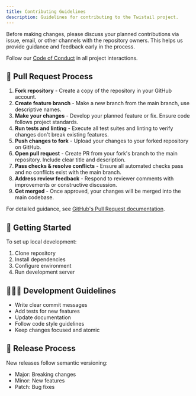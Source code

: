 ```yaml
---
title: Contributing Guidelines
description: Guidelines for contributing to the Twistail project.
---
```


Before making changes, please discuss your planned contributions via issue, email, or other channels with the repository owners.
This helps us provide guidance and feedback early in the process.

Follow our [Code of Conduct](/docs/code-of-conduct) in all project interactions.

## 🤝 Pull Request Process

1. **Fork repository** - Create a copy of the repository in your GitHub account.
2. **Create feature branch** - Make a new branch from the main branch, use descriptive names.
3. **Make your changes** - Develop your planned feature or fix. Ensure code follows project standards.
4. **Run tests and linting** - Execute all test suites and linting to verify changes don't break existing features.
5. **Push changes to fork** - Upload your changes to your forked repository on GitHub.
6. **Open pull request** - Create PR from your fork's branch to the main repository. Include clear title and description.
7. **Pass checks & resolve conflicts** - Ensure all automated checks pass and no conflicts exist with the main branch.
8. **Address review feedback** - Respond to reviewer comments with improvements or constructive discussion.
9. **Get merged** - Once approved, your changes will be merged into the main codebase.

For detailed guidance, see [GitHub's Pull Request documentation][pull-requests-docs].

## 🏁 Getting Started

To set up local development:

1. Clone repository
2. Install dependencies
3. Configure environment
4. Run development server

## 🧑🏻‍💻 Development Guidelines

- Write clear commit messages
- Add tests for new features
- Update documentation
- Follow code style guidelines
- Keep changes focused and atomic

## 🚀 Release Process

New releases follow semantic versioning:
- Major: Breaking changes
- Minor: New features
- Patch: Bug fixes

[pull-requests-docs]: https://docs.github.com/en/pull-requests/collaborating-with-pull-requests/proposing-changes-to-your-work-with-pull-requests/creating-a-pull-request-from-a-fork
